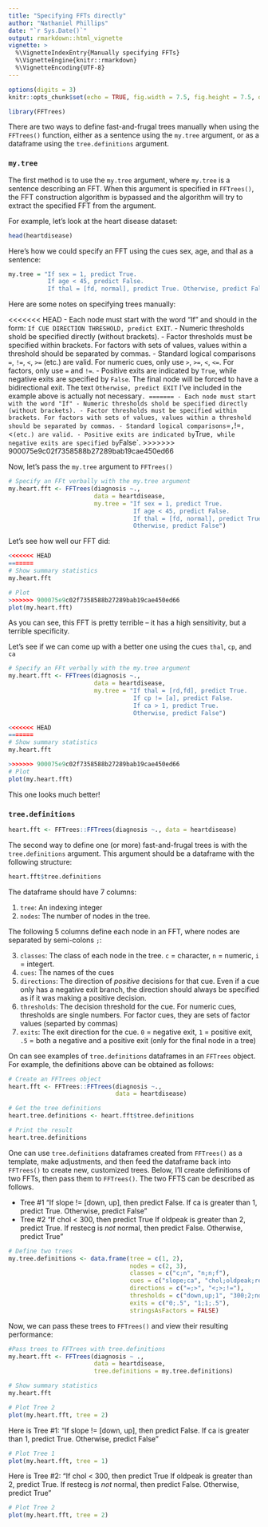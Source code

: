 ```yaml
---
title: "Specifying FFTs directly"
author: "Nathaniel Phillips"
date: "`r Sys.Date()`"
output: rmarkdown::html_vignette
vignette: >
  %\VignetteIndexEntry{Manually specifying FFTs}
  %\VignetteEngine{knitr::rmarkdown}
  %\VignetteEncoding{UTF-8}
---
```


```r
options(digits = 3)
knitr::opts_chunk$set(echo = TRUE, fig.width = 7.5, fig.height = 7.5, dpi = 400, out.width = "600px", fig.align='center', message = FALSE)
```


```r
library(FFTrees)
```

There are two ways to define fast-and-frugal trees manually when using the `FFTrees()` function, either as a sentence using the `my.tree` argument, or as a dataframe using the `tree.definitions` argument.

### `my.tree`

The first method is to use the `my.tree` argument, where `my.tree` is a sentence describing an FFT. When this argument is specified in `FFTrees()`, the FFT construction algorithm is bypassed and the algorithm will try to extract the specified FFT from the argument.

For example, let's look at the heart disease dataset:

```r
head(heartdisease)
```

Here's how we could specify an FFT using the cues sex, age, and thal as a sentence:

```r
my.tree = "If sex = 1, predict True.
           If age < 45, predict False. 
           If thal = [fd, normal], predict True. Otherwise, predict False"`
```

Here are some notes on specifying trees manually:

<<<<<<< HEAD
- Each node must start with the word "If" and should in the form: `If CUE DIRECTION THRESHOLD, predict EXIT`.
- Numeric thresholds shold be specified directly (without brackets).
- Factor thresholds must be specified within brackets. For factors with sets of values, values within a threshold should be separated by commas.
- Standard logical comparisons `=`, `!=`, `<`, `>=` (etc.) are valid. For numeric cues, only use `>`, `>=`, `<`, `<=`. For factors, only use `=` and `!=`.
- Positive exits are indicated by `True`, while negative exits are specified by `False`. The final node will be forced to have a bidirectional exit. The text `Otherwise, predict EXIT` I've included in the example above is actually not necessary`.
=======
- Each node must start with the word "If"
- Numeric thresholds shold be specified directly (without brackets).
- Factor thresholds must be specified within brackets. For factors with sets of values, values within a threshold should be separated by commas.
- Standard logical comparisons `=`, `!=`, `<` (etc.) are valid.
- Positive exits are indicated by `True`, while negative exits are specified by `False`.
>>>>>>> 900075e9c02f7358588b27289bab19cae450ed66

Now, let's pass the `my.tree` argument to `FFTrees()`

```r
# Specify an FFt verbally with the my.tree argument
my.heart.fft <- FFTrees(diagnosis ~.,
                        data = heartdisease,
                        my.tree = "If sex = 1, predict True.
                                   If age < 45, predict False. 
                                   If thal = [fd, normal], predict True. 
                                   Otherwise, predict False")
```

Let's see how well our FFT did:

```r
<<<<<<< HEAD
=======
# Show summary statistics
my.heart.fft

# Plot 
>>>>>>> 900075e9c02f7358588b27289bab19cae450ed66
plot(my.heart.fft)
```

As you can see, this FFT is pretty terrible -- it has a high sensitivity, but a terrible specificity. 

Let's see if we can come up with a better one using the cues `thal`, `cp`, and `ca`

```r
# Specify an FFt verbally with the my.tree argument
my.heart.fft <- FFTrees(diagnosis ~.,
                        data = heartdisease,
                        my.tree = "If thal = [rd,fd], predict True.
                                   If cp != [a], predict False. 
                                   If ca > 1, predict True. 
                                   Otherwise, predict False")

<<<<<<< HEAD
=======
# Show summary statistics
my.heart.fft

>>>>>>> 900075e9c02f7358588b27289bab19cae450ed66
# Plot 
plot(my.heart.fft)
```

This one looks much better!

### `tree.definitions`

```r
heart.fft <- FFTrees::FFTrees(diagnosis ~., data = heartdisease)
```

The second way to define one (or more) fast-and-frugal trees is with the `tree.definitions` argument. This argument should be a dataframe with the following structure:

```r
heart.fft$tree.definitions
```

The dataframe should have 7 columns:

1. `tree`: An indexing integer
2. `nodes`: The number of nodes in the tree.

The following 5 columns define each node in an FFT, where nodes are separated by semi-colons `;`:

3. `classes`: The class of each node in the tree. `c` = character, `n` = numeric, `i` = integert.
4. `cues`: The names of the cues
5. `directions`: The direction of *positive* decisions for that cue. Even if a cue only has a negative exit branch, the direction should always be specified as if it was making a positive decision.
6. `thresholds`: The decision threshold for the cue. For numeric cues, thresholds are single numbers. For factor cues, they are sets of factor values (separted by commas)
7. `exits`: The exit direction for the cue. `0` = negative exit, `1` = positive exit, `.5` = both a negative and a positive exit (only for the final node in a tree)

On can see examples of `tree.definitions` dataframes in an `FFTrees` object. For example, the definitions above can be obtained as follows:

```r
# Create an FFTrees object
heart.fft <- FFTrees::FFTrees(diagnosis ~., 
                              data = heartdisease)

# Get the tree definitions
heart.tree.definitions <- heart.fft$tree.definitions

# Print the result
heart.tree.definitions
```

One can use `tree.definitions` dataframes created from `FFTrees()` as a template, make adjustments, and then feed the dataframe back into `FFTrees()` to create new, customized trees. Below, I'll create definitions of two FFTs, then pass them to `FFTrees()`. The two FFTS can be described as follows. 

- Tree \#1 "If slope != [down, up], then predict False. If ca is greater than 1, predict True. Otherwise, predict False "
- Tree \#2 "If chol < 300, then predict True If oldpeak is greater than 2, predict True. If restecg is *not* normal, then predict False. Otherwise, predict True"

```r
# Define two trees
my.tree.definitions <- data.frame(tree = c(1, 2),
                                  nodes = c(2, 3),
                                  classes = c("c;n", "n;n;f"),
                                  cues = c("slope;ca", "chol;oldpeak;restecg"),
                                  directions = c("=;>", "<;>;!="),
                                  thresholds = c("down,up;1", "300;2;normal"),
                                  exits = c("0;.5", "1;1;.5"), 
                                  stringsAsFactors = FALSE)
```

Now, we can pass these trees to `FFTrees()` and view their resulting performance:

```r
#Pass trees to FFTrees with tree.definitions
my.heart.fft <- FFTrees(diagnosis ~ .,
                        data = heartdisease,
                        tree.definitions = my.tree.definitions)

# Show summary statistics
my.heart.fft

# Plot Tree 2
plot(my.heart.fft, tree = 2)

```


Here is Tree \#1: "If slope != [down, up], then predict False. If ca is greater than 1, predict True. Otherwise, predict False"

```r
# Plot Tree 1
plot(my.heart.fft, tree = 1)
```


Here is Tree \#2: "If chol < 300, then predict True If oldpeak is greater than 2, predict True. If restecg is *not* normal, then predict False. Otherwise, predict True"

```r
# Plot Tree 2
plot(my.heart.fft, tree = 2)
```
